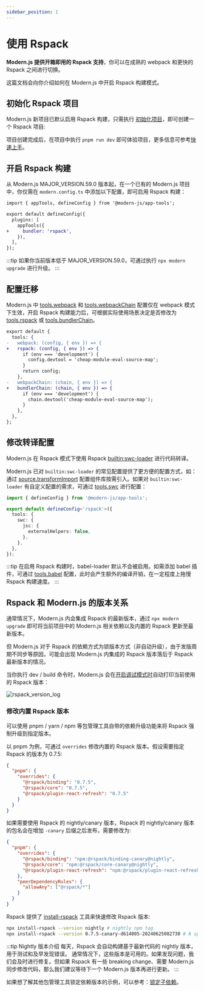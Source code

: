 ```yaml
---
sidebar_position: 1
---
```


# 使用 Rspack


<Rspack />

**Modern.js 提供开箱即用的 Rspack 支持**，你可以在成熟的 webpack 和更快的 Rspack 之间进行切换。

这篇文档会向你介绍如何在 Modern.js 中开启 Rspack 构建模式。

## 初始化 Rspack 项目

Modern.js 新项目已默认启用 Rspack 构建，只需执行 [初始化项目](/guides/get-started/quick-start.html#初始化项目)，即可创建一个 Rspack 项目:


<InitRspackApp />

项目创建完成后，在项目中执行 `pnpm run dev` 即可体验项目，更多信息可参考[快速上手](/guides/get-started/quick-start.html)。

## 开启 Rspack 构建

从 Modern.js MAJOR_VERSION.59.0 版本起，在一个已有的 Modern.js 项目中，你仅需在 `modern.config.ts` 中添加以下配置，即可启用 Rspack 构建：

```diff title=modern.config.ts
import { appTools, defineConfig } from '@modern-js/app-tools';

export default defineConfig({
  plugins: [
    appTools({
+     bundler: 'rspack',
    }),
  ],
});
```

:::tip
如果你当前版本低于 MAJOR_VERSION.59.0，可通过执行 `npx modern upgrade` 进行升级。
:::


<RspackPrecautions />

## 配置迁移

Modern.js 中 [tools.webpack](/configure/app/tools/webpack) 和 [tools.webpackChain](/configure/app/tools/webpack-chain) 配置仅在 webpack 模式下生效，开启 Rspack 构建能力后，可根据实际使用场景决定是否修改为 [tools.rspack](/configure/app/tools/rspack) 或 [tools.bundlerChain](/configure/app/tools/bundler-chain)。

```diff
export default {
  tools: {
-   webpack: (config, { env }) => {
+   rspack: (config, { env }) => {
      if (env === 'development') {
        config.devtool = 'cheap-module-eval-source-map';
      }
      return config;
    },
-   webpackChain: (chain, { env }) => {
+   bundlerChain: (chain, { env }) => {
      if (env === 'development') {
        chain.devtool('cheap-module-eval-source-map');
      }
    },
  },
};
```

## 修改转译配置

Modern.js 在 Rspack 模式下使用 Rspack [builtin:swc-loader](https://rspack.dev/zh/guide/features/builtin-swc-loader) 进行代码转译。

Modern.js 已对 `builtin:swc-loader` 的常见配置提供了更方便的配置方式，如：通过 [source.transformImport](/configure/app/source/transform-import) 配置组件库按需引入。如果对 `builtin:swc-loader` 有自定义配置的需求，可通过 [tools.swc](/configure/app/tools/swc) 进行配置：

```ts
import { defineConfig } from '@modern-js/app-tools';

export default defineConfig<'rspack'>({
  tools: {
    swc: {
      jsc: {
        externalHelpers: false,
      },
    },
  },
});
```

:::tip
在启用 Rspack 构建时，babel-loader 默认不会被启用。如需添加 babel 插件，可通过 [tools.babel](/configure/app/tools/babel) 配置，此时会产生额外的编译开销，在一定程度上拖慢 Rspack 构建速度。
:::

## Rspack 和 Modern.js 的版本关系

通常情况下，Modern.js 内会集成 Rspack 的最新版本，通过 `npx modern upgrade` 即可将当前项目中的 Modern.js 相关依赖以及内置的 Rspack 更新至最新版本。

但 Modern.js 对于 Rspack 的依赖方式为锁版本方式（非自动升级），由于发版周期不同步等原因，可能会出现 Modern.js 内集成的 Rspack 版本落后于 Rspack 最新版本的情况。

当你执行 dev / build 命令时，Modern.js 会在[开启调试模式时](https://rsbuild.dev/zh/guide/debug/debug-mode)自动打印当前使用的 Rspack 版本：

![rspack_version_log](https://lf3-static.bytednsdoc.com/obj/eden-cn/6221eh7uhbfvhn/modern/20240110-155444.png)

### 修改内置 Rspack 版本

可以使用 pnpm / yarn / npm 等包管理工具自带的依赖升级功能来将 Rspack 强制升级到指定版本。

以 pnpm 为例，可通过 `overrides` 修改内置的 Rspack 版本。假设需要指定 Rspack 的版本为 0.7.5:

```json title=package.json
{
  "pnpm": {
    "overrides": {
      "@rspack/binding": "0.7.5",
      "@rspack/core": "0.7.5",
      "@rspack/plugin-react-refresh": "0.7.5"
    }
  }
}
```

如果需要使用 Rspack 的 nightly/canary 版本，Rspack 的 nightly/canary 版本的包名会在增加 `-canary` 后缀之后发布，需要修改为:

```json title=package.json
{
  "pnpm": {
    "overrides": {
      "@rspack/binding": "npm:@rspack/binding-canary@nightly",
      "@rspack/core": "npm:@rspack/core-canary@nightly",
      "@rspack/plugin-react-refresh": "npm:@rspack/plugin-react-refresh@nightly"
    },
    "peerDependencyRules": {
      "allowAny": ["@rspack/*"]
    }
  }
}
```

Rspack 提供了 [install-rspack](https://github.com/rspack-contrib/install-rspack) 工具来快速修改 Rspack 版本:

```sh
npx install-rspack --version nightly # nightly npm tag
npx install-rspack --version 0.7.5-canary-d614005-20240625082730 # A specific canary version
```

:::tip Nightly 版本介绍
每天，Rspack 会自动构建基于最新代码的 nightly 版本，用于测试和及早发现错误。
通常情况下，这些版本是可用的。如果发现问题，我们会及时进行修复。但如果 Rspack 有一些 breaking change、需要 Modern.js 同步修改代码，那么我们建议等待下一个 Modern.js 版本再进行更新。
:::

如果想了解其他包管理工具锁定依赖版本的示例，可以参考：[锁定子依赖](/guides/get-started/upgrade.html#%E9%94%81%E5%AE%9A%E5%AD%90%E4%BE%9D%E8%B5%96)。

